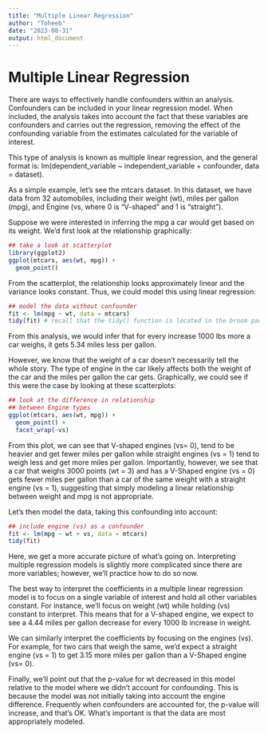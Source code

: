 ```yaml
---
title: "Multiple Linear Regression"
author: "Toheeb"
date: "2023-08-31"
output: html_document
---
```


# Multiple Linear Regression
There are ways to effectively handle confounders within an analysis. Confounders can be included in your linear regression model. When included, the analysis takes into account the fact that these variables are confounders and carries out the regression, removing the effect of the confounding variable from the estimates calculated for the variable of interest.

This type of analysis is known as multiple linear regression, and the general format is: lm(dependent_variable ~ independent_variable + confounder, data = dataset).

As a simple example, let’s see the mtcars dataset. In this dataset, we have data from 32 automobiles, including their weight (wt), miles per gallon (mpg), and Engine (vs, where 0 is “V-shaped” and 1 is “straight”).

Suppose we were interested in inferring the mpg a car would get based on its weight. We’d first look at the relationship graphically:
```r
## take a look at scatterplot
library(ggplot2)
ggplot(mtcars, aes(wt, mpg)) +
  geom_point()
```

From the scatterplot, the relationship looks approximately linear and the variance looks constant. Thus, we could model this using linear regression:
```r
## model the data without confounder
fit <- lm(mpg ~ wt, data = mtcars)
tidy(fit) # recall that the tidy() function is located in the broom package
```

From this analysis, we would infer that for every increase 1000 lbs more a car weighs, it gets 5.34 miles less per gallon.

However, we know that the weight of a car doesn’t necessarily tell the whole story. The type of engine in the car likely affects both the weight of the car and the miles per gallon the car gets. Graphically, we could see if this were the case by looking at these scatterplots:
```r
## look at the difference in relationship 
## between Engine types
ggplot(mtcars, aes(wt, mpg)) +
  geom_point() +
  facet_wrap(~vs)
```

From this plot, we can see that V-shaped engines (vs= 0), tend to be heavier and get fewer miles per gallon while straight engines (vs = 1) tend to weigh less and get more miles per gallon. Importantly, however, we see that a car that weighs 3000 points (wt = 3) and has a V-Shaped engine (vs = 0) gets fewer miles per gallon than a car of the same weight with a straight engine (vs = 1), suggesting that simply modeling a linear relationship between weight and mpg is not appropriate.

Let’s then model the data, taking this confounding into account:
```r
## include engine (vs) as a confounder
fit <- lm(mpg ~ wt + vs, data = mtcars)
tidy(fit)
```

Here, we get a more accurate picture of what’s going on. Interpreting multiple regression models is slightly more complicated since there are more variables; however, we’ll practice how to do so now.

The best way to interpret the coefficients in a multiple linear regression model is to focus on a single variable of interest and hold all other variables constant. For instance, we’ll focus on weight (wt) while holding (vs) constant to interpret. This means that for a V-shaped engine, we expect to see a 4.44 miles per gallon decrease for every 1000 lb increase in weight.

We can similarly interpret the coefficients by focusing on the engines (vs). For example, for two cars that weigh the same, we’d expect a straight engine (vs = 1) to get 3.15 more miles per gallon than a V-Shaped engine (vs= 0).

Finally, we’ll point out that the p-value for wt decreased in this model relative to the model where we didn’t account for confounding. This is because the model was not initially taking into account the engine difference. Frequently when confounders are accounted for, the p-value will increase, and that’s OK. What’s important is that the data are most appropriately modeled.







